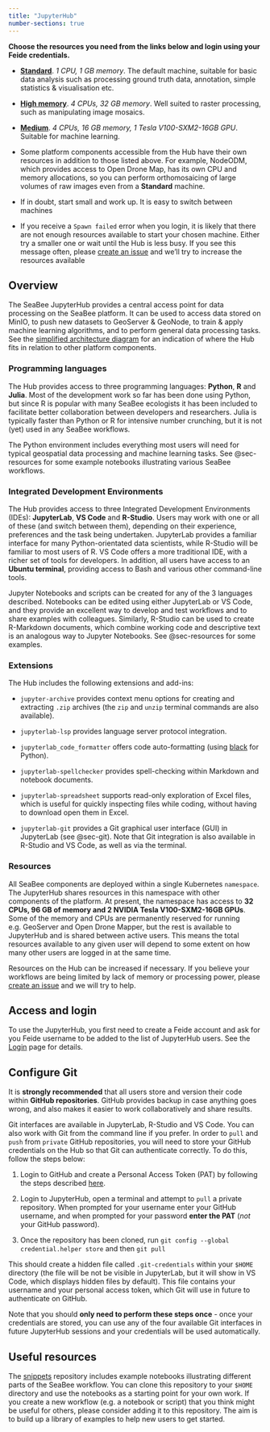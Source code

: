 ```yaml
---
title: "JupyterHub"
number-sections: true
---
```


**Choose the resources you need from the links below and login using your Feide credentials.**

 * **[Standard](https://hub-standard.seabee.sigma2.no)**. *1 CPU, 1 GB memory*. The default machine, suitable for basic data analysis such as processing ground truth data, annotation, simple statistics & visualisation etc.
 
 * **[High memory](https://hub-highmem.seabee.sigma2.no)**. *4 CPUs, 32 GB memory*. Well suited to raster processing, such as manipulating image mosaics.
 
 * **[Medium](https://hub-medium.seabee.sigma2.no)**. *4 CPUs, 16 GB memory, 1 Tesla V100-SXM2-16GB GPU*. Suitable for machine learning.
 
 
:::{.callout-tip}
 * Some platform components accessible from the Hub have their own resources in addition to those listed above. For example, NodeODM, which provides access to Open Drone Map, has its own CPU and memory allocations, so you can perform orthomosaicing of large volumes of raw images even from a **Standard** machine.
 
 * If in doubt, start small and work up. It is easy to switch between machines
 
 * If you receive a `Spawn failed` error when you login, it is likely that there are not enough resources available to start your chosen machine. Either try a smaller one or wait until the Hub is less busy. If you see this message often, please [create an issue](https://github.com/SeaBee-no/documentation/issues) and we'll try to increase the resources available
:::

## Overview {#sec-overview}

The SeaBee JupyterHub provides a central access point for data processing on the SeaBee platform. It can be used to access data stored on MinIO, to push new datasets to GeoServer & GeoNode, to train & apply machine learning algorithms, and to perform general data processing tasks. See the [simplified architecture diagram](./index.qmd#fig-sigma2-outline) for an indication of where the Hub fits in relation to other platform components.

### Programming languages {#sec-languages}

The Hub provides access to three programming languages: **Python**, **R** and **Julia**. Most of the development work so far has been done using Python, but since R is popular with many SeaBee ecologists it has been included to facilitate better collaboration between developers and researchers. Julia is typically faster than Python or R for intensive number crunching, but it is not (yet) used in any SeaBee workflows.

The Python environment includes everything most users will need for typical geospatial data processing and machine learning tasks. See @sec-resources for some example notebooks illustrating various SeaBee workflows.

### Integrated Development Environments {#sec-ides}

The Hub provides access to three Integrated Development Environments (IDEs): **JupyterLab**, **VS Code** and **R-Studio**. Users may work with one or all of these (and switch between them), depending on their experience, preferences and the task being undertaken. JupyterLab provides a familiar interface for many Python-orientated data scientists, while R-Studio will be familiar to most users of R. VS Code offers a more traditional IDE, with a richer set of tools for developers. In addition, all users have access to an **Ubuntu terminal**, providing access to Bash and various other command-line tools.

Jupyter Notebooks and scripts can be created for any of the 3 languages described. Notebooks can be edited using either JupyterLab or VS Code, and they provide an excellent way to develop and test workflows and to share examples with colleagues. Similarly, R-Studio can be used to create R-Markdown documents, which combine working code and descriptive text is an analogous way to Jupyter Notebooks. See @sec-resources for some examples.

### Extensions {#sec-extensions}

The Hub includes the following extensions and add-ins:

 * `jupyter-archive` provides context menu options for creating and extracting `.zip` archives (the `zip` and `unzip` terminal commands are also available).
 
 * `jupyterlab-lsp` provides language server protocol integration.
 
 * `jupyterlab_code_formatter` offers code auto-formatting (using [black](https://github.com/psf/black) for Python).
 
 * `jupyterlab-spellchecker` provides spell-checking within Markdown and notebook documents.
 
 * `jupyterlab-spreadsheet` supports read-only exploration of Excel files, which is useful for quickly inspecting files while coding, without having to download open them in Excel.
 
 * `jupyterlab-git` provides a Git graphical user interface (GUI) in JupyterLab (see @sec-git). Note that Git integration is also available in R-Studio and VS Code, as well as via the terminal.
 
### Resources

All SeaBee components are deployed within a single Kubernetes `namespace`. The JupyterHub shares resources in this namespace with other components of the platform. At present, the namespace has access to **32 CPUs, 96 GB of memory and 2 NVIDIA Tesla V100-SXM2-16GB GPUs**. Some of the memory and CPUs are permanently reserved for running e.g. GeoServer and Open Drone Mapper, but the rest is available to JupyterHub and is shared between active users. This means the total resources available to any given user will depend to some extent on how many other users are logged in at the same time.

Resources on the Hub can be increased if necessary. If you believe your workflows are being limited by lack of memory or processing power, please [create an issue](https://github.com/SeaBee-no/dockerfiles/issues) and we will try to help.

## Access and login {#sec-login}

To use the JupyterHub, you first need to create a Feide account and ask for you Feide username to be added to the list of JupyterHub users. See the [Login](./login.qmd) page for details.

## Configure Git {#sec-git}

It is **strongly recommended** that all users store and version their code within **GitHub repositories**. GitHub provides backup in case anything goes wrong, and also makes it easier to work collaboratively and share results.

Git interfaces are available in JupyterLab, R-Studio and VS Code. You can also work with Git from the command line if you prefer. In order to `pull` and `push` from `private` GitHub repositories, you will need to store your GitHub credentials on the Hub so that Git can authenticate correctly. To do this, follow the steps below:

 1. Login to GitHub and create a Personal Access Token (PAT) by following the steps described [here](https://docs.github.com/en/enterprise-server@3.4/authentication/keeping-your-account-and-data-secure/creating-a-personal-access-token).
 
 2. Login to JupyterHub, open a terminal and attempt to `pull` a private repository. When prompted for your username enter your GitHub username, and when prompted for your password **enter the PAT** (*not* your GitHub password).
 
 3. Once the repository has been cloned, run `git config --global credential.helper store` and then `git pull`
 
This should create a hidden file called `.git-credentials` within your `$HOME` directory (the file will be not be visible in JupyterLab, but it will show in VS Code, which displays hidden files by default). This file contains your username and your personal access token, which Git will use in future to authenticate on GitHub.

Note that you should **only need to perform these steps once** - once your credentials are stored, you can use any of the four available Git interfaces in future JupyterHub sessions and your credentials will be used automatically.

## Useful resources {#sec-resources}

The [snippets](https://github.com/SeaBee-no/snippets) repository includes example notebooks illustrating different parts of the SeaBee workflow. You can clone this repository to your `$HOME` directory and use the notebooks as a starting point for your own work. If you create a new workflow (e.g. a notebook or script) that you think might be useful for others, please consider adding it to this repository. The aim is to build up a library of examples to help new users to get started.